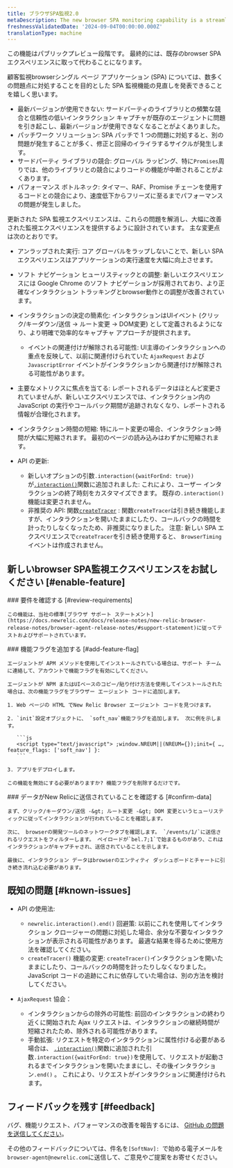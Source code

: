 ```yaml
---
title: ブラウザSPA監視2.0
metaDescription: The new browser SPA monitoring capability is a streamlined way to monitor your users' experience and app performance.
freshnessValidatedDate: '2024-09-04T00:00:00.000Z'
translationType: machine
---
```


<Callout variant="important">
  この機能はパブリックプレビュー段階です。 最終的には、既存のbrowser SPA エクスペリエンスに取って代わることになります。
</Callout>

顧客監視browserシングル ページ アプリケーション (SPA) については、数多くの問題点に対処することを目的とした SPA 監視機能の見直しを発表できることを嬉しく思います。

* 最新バージョンが使用できない: サードパーティのライブラリとの頻繁な競合と信頼性の低いインタラクション キャプチャが既存のエージェントに問題を引き起こし、最新バージョンが使用できなくなることがよくありました。
* パッチワーク ソリューション: SPA パッチで 1 つの問題に対処すると、別の問題が発生することが多く、修正と回帰のイライラするサイクルが発生します。
* サードパーティ ライブラリの競合: グローバル ラッピング、特に`Promises`周りでは、他のライブラリとの競合によりコードの機能が中断されることがよくあります。
* パフォーマンス ボトルネック: タイマー、RAF、Promise チェーンを使用するコードとの競合により、速度低下からフリーズに至るまでパフォーマンスの問題が発生しました。

更新された SPA 監視エクスペリエンスは、これらの問題を解消し、大幅に改善された監視エクスペリエンスを提供するように設計されています。 主な変更点は次のとおりです。

* アンラップされた実行: コア グローバルをラップしないことで、新しい SPA エクスペリエンスはアプリケーションの実行速度を大幅に向上させます。

* ソフト ナビゲーション ヒューリスティックとの調整: 新しいエクスペリエンスには Google Chrome のソフト ナビゲーションが採用されており、より正確なインタラクション トラッキングとbrowser動作との調整が改善されています。

* インタラクションの決定の簡素化: インタラクションはUIイベント (クリック/キーダウン/送信 -&gt; ルート変更 -&gt; DOM変更) として定義されるようになり、より明確で効率的なキャプチャ アプローチが提供されます。
  * イベントの関連付けが解除される可能性: UI主導のインタラクションへの重点を反映して、以前に関連付けられていた `AjaxRequest` および `JavascriptError` イベントがインタラクションから関連付けが解除される可能性があります。

* 主要なメトリクスに焦点を当てる: レポートされるデータはほとんど変更されていませんが、新しいエクスペリエンスでは、インタラクション内の JavaScript の実行やコールバック期間が追跡されなくなり、レポートされる情報が合理化されます。

* インタラクション時間の短縮: 特にルート変更の場合、インタラクション時間が大幅に短縮されます。 最初のページの読み込みはわずかに短縮されます。

* API の更新:

  * 新しいオプションの引数`.interaction({waitForEnd: true})`が[`.interaction()`](https://docs.newrelic.com/docs/browser/new-relic-browser/browser-apis/interaction/)関数に追加されました: これにより、ユーザー インタラクションの終了時刻をカスタマイズできます。 既存の`.interaction()`機能は変更されません。
  * 非推奨の API: 関数[`createTracer`](https://docs.newrelic.com/docs/browser/new-relic-browser/browser-apis/createtracer/) : 関数`createTracer`は引き続き機能しますが、インタラクションを開いたままにしたり、コールバックの時間を計ったりしなくなったため、非推奨になりました。 注意: 新しい SPA エクスペリエンスで`createTracer`を引き続き使用すると、 `BrowserTiming`イベントは作成されません。

## 新しいbrowser SPA監視エクスペリエンスをお試しください [#enable-feature]

<Steps>
  <Step>
    ### 要件を確認する [#review-requirements]

    この機能は、当社の標準[ブラウザ サポート ステートメント](https://docs.newrelic.com/docs/release-notes/new-relic-browser-release-notes/browser-agent-release-notes/#support-statement)に従ってテストおよびサポートされています。
  </Step>

  <Step>
    ### 機能フラグを追加する [#add-feature-flag]

    エージェントが APM メソッドを使用してインストールされている場合は、サポート チームに連絡して、アカウントで機能フラグを有効にしてください。

    エージェントが NPM またはUIベースのコピー/貼り付け方法を使用してインストールされた場合は、次の機能フラグをブラウザー エージェント コードに追加します。

    1. Web ページの HTML でNew Relic Browser エージェント コードを見つけます。

    2. `init`設定オブジェクトに、 `soft_nav`機能フラグを追加します。 次に例を示します。

       ```js
       <script type="text/javascript"> ;window.NREUM||(NREUM={});init={ …, feature_flags: ['soft_nav'] }:
       ```

    3. アプリをデプロイします。

    この機能を無効にする必要がありますか? 機能フラグを削除するだけです。
  </Step>

  <Step>
    ### データがNew Relicに送信されていることを確認する [#confirm-data]

    まず、クリック/キーダウン/送信 -&gt; ルート変更 -&gt; DOM 変更というヒューリスティックに従ってインタラクションが行われていることを確認します。

    次に、 browserの開発ツールのネットワークタブを確認します。 `/events/1/`に送信されるリクエストをフィルターします。 ペイロードが`bel.7;1`で始まるものがあり、これはインタラクションがキャプチャされ、送信されていることを示します。

    最後に、インタラクション データはbrowserのエンティティ ダッシュボードとチャートに引き続き流れ込む必要があります。
  </Step>
</Steps>

## 既知の問題 [#known-issues]

* API の使用法:

  * `newrelic.interaction().end()` 回避策: 以前にこれを使用してインタラクション クロージャーの問題に対処した場合、余分な不要なインタラクションが表示される可能性があります。 最適な結果を得るために使用方法を確認してください。
  * `createTracer()` 機能の変更: `createTracer()`インタラクションを開いたままにしたり、コールバックの時間を計ったりしなくなりました。 JavaScript コードの追跡にこれに依存していた場合は、別の方法を検討してください。

* `AjaxRequest` 協会：

  * インタラクションからの除外の可能性: 前回のインタラクションの終わり近くに開始された Ajax リクエストは、インタラクションの継続時間が短縮されたため、除外される可能性があります。
  * 手動拡張: リクエストを特定のインタラクションに属性付ける必要がある場合は、 [`.interaction()`](https://docs.newrelic.com/docs/browser/new-relic-browser/browser-apis/interaction/)関数に追加された引数`.interaction({waitForEnd: true})`を使用して、リクエストが起動されるまでインタラクションを開いたままにし、その後インタラクション`.end()` 。 これにより、リクエストがインタラクションに関連付けられます。

## フィードバックを残す [#feedback]

バグ、機能リクエスト、パフォーマンスの改善を報告するには、 [GitHub の問題を送信してください](https://github.com/newrelic/newrelic-browser-agent/issues)。

その他のフィードバックについては、件名を`[SoftNav]: `で始める電子メールを`browser-agent@newrelic.com`に送信して、ご意見やご提案をお寄せください。